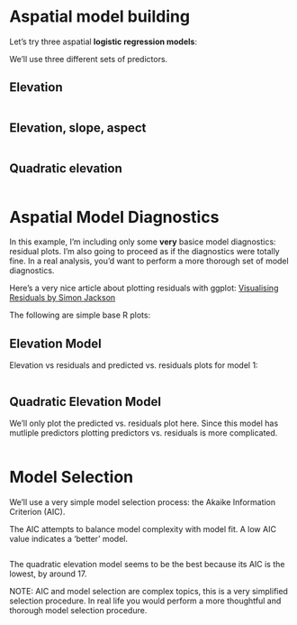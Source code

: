 # Aspatial model building {.tabset}

Let's try three aspatial **logistic regression models**:

We'll use three different sets of predictors.

## Elevation
<div class="fold o">
```r
```
</div>



## Elevation, slope, aspect
<div class="fold o">
```r
```
</div>




## Quadratic elevation
<div class="fold o">
```r
```
</div>




# Aspatial Model Diagnostics {.tabset}

In this example, I'm including only some **very** basice model diagnostics: residual plots.  I'm also going to proceed as if the diagnostics were totally fine.  In a real analysis, you'd want to perform a more thorough set of model diagnostics.


Here's a very nice article about plotting residuals with ggplot: 
<a href="https://drsimonj.svbtle.com/visualising-residuals">Visualising Residuals by Simon Jackson</a>

The following are simple base R plots:

## Elevation Model

Elevation vs residuals and predicted vs. residuals plots for model 1: 

<div class="fold s">
```r
```
</div>


## Quadratic Elevation Model

We'll only plot the predicted vs. residuals plot here.  Since this model has mutliple predictors plotting predictors vs. residuals is more complicated.

<div class="fold s">
```r
```
</div>



# Model Selection

We'll use a very simple model selection process: the Akaike Information Criterion (AIC).

The AIC attempts to balance model complexity with model fit.  A low AIC value indicates a 'better' model.

```r
```

The quadratic elevation model seems to be the best because its AIC is the lowest, by around 17.

<div class="warn"> NOTE: AIC and model selection are complex topics, this is a very simplified selection procedure.  In real life you would perform a more thoughtful and thorough model selection procedure. </div>
